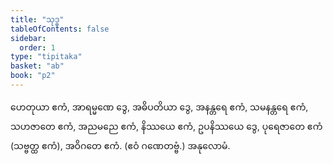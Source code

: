 ```yaml
---
title: "သုဒ္ဓ"
tableOfContents: false
sidebar:
  order: 1
type: "tipitaka"
basket: "ab"
book: "p2"
---
```



<DynamicBreadcrumb />

<Division number="12" book="p2" e="ch" v="38" p="6">

<Paragraph number="566" book="p2">
ဟေတုယာ ဧကံ, အာရမ္မဏေ ဒွေ, အဓိပတိယာ ဒွေ, အနန္တရေ ဧကံ, သမနန္တရေ ဧကံ, သဟဇာတေ ဧကံ, အညမညေ ဧကံ, နိဿယေ ဧကံ, ဥပနိဿယေ ဒွေ, ပုရေဇာတေ ဧကံ (သဗ္ဗတ္ထ ဧကံ), အဝိဂတေ ဧကံ. (ဧဝံ ဂဏေတဗ္ဗံ.)

</Paragraph>
</Division>

<Paragraph number="567" type="center" book="p2">
အနုလောမံ.
</Paragraph>